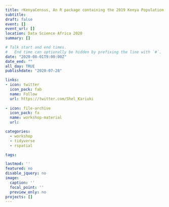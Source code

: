 ```yaml
---
title: rKenyaCensus, An R package containing the 2019 Kenya Population and Housing Census data
subtitle: 
draft: false
event: []
event_url: []
location: Data Science Africa 2020
summary: []

# Talk start and end times.
#   End time can optionally be hidden by prefixing the line with `#`.
date: "2020-08-01T9:00:00Z"
date_end: ""
all_day: TRUE
publishdate: "2020-07-28"

links:
- icon: twitter
  icon_pack: fab
  name: Follow
  url: https://twitter.com/Shel_Kariuki
  
- icon: file-archive
  icon_pack: fa
  name: workshop-material
  url:  

categories:  
  - workshop
  - tidyverse
  - rspatial

tags:

lastmod: ''
featured: no
disable_jquery: no
image: 
  caption: ''
  focal_point: ''
  preview_only: no
projects: []
---
```







